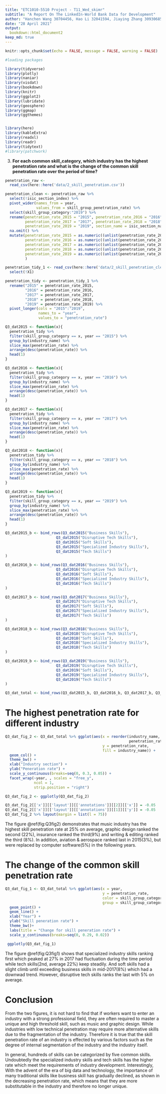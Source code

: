 ---
title: "ETC1010-5510 Project - T11_Wed_skimr"
subtitle: "A Report On The LinkedIn-World Bank Data for Development"
author: "Hanchen Wang 30704456, Hao Li 32041594, Jiaying Zhang 30930685, Mohammed Faizan 31939872, Karan Garg 32106580"
date: "28 April 2021"
output: 
  bookdown::html_document2
keep_md: true
---

```{r setup, include=FALSE}
knitr::opts_chunk$set(echo = FALSE, message = FALSE, warning = FALSE)

#loading packages

library(tidyverse) 
library(plotly)
library(naniar)
library(visdat)
library(bookdown)
library(knitr)
library(ggplot2)
library(lubridate)
library(geosphere)
library(ggmap)
library(ggthemes)


library(here)
library(kableExtra)
library(readxl)
library(readr)
library(tidytext) 
#library(patchwork)
```


3) **For each common skill_category, which industry has the highest penetration rate and what is the change of the common skill penetration rate over the period of time?**



```{r read data}
penetration_raw <- 
  read_csv(here::here('data/2_skill_penetration.csv'))

```


```{r data cleaning}
penetration_clean <- penetration_raw %>% 
  select(!isic_section_index) %>% 
  pivot_wider(names_from = year, 
              values_from = skill_group_penetration_rate) %>% 
  select(skill_group_category:"2019") %>% 
  rename(penetration_rate_2015 = "2015", penetration_rate_2016 = "2016", 
         penetration_rate_2017 = "2017", penetration_rate_2018 = "2018", 
         penetration_rate_2019 = "2019", section_name = isic_section_name) %>% 
  na.omit() %>% 
  mutate(penetration_rate_2015 = as.numeric((unlist(penetration_rate_2015))), 
         penetration_rate_2016 = as.numeric((unlist(penetration_rate_2016))), 
         penetration_rate_2017 = as.numeric((unlist(penetration_rate_2017))), 
         penetration_rate_2018 = as.numeric((unlist(penetration_rate_2018))), 
         penetration_rate_2019 = as.numeric((unlist(penetration_rate_2019)))
         )


```


```{r read cleaned data}
penetration_tidy_1 <- read_csv(here::here('data/2_skill_penetration_clean.csv')) %>% 
  select(!X1)

```


```{r tidy data}
penetration_tidy <- penetration_tidy_1 %>% 
  rename("2015" = penetration_rate_2015, 
         "2016" = penetration_rate_2016, 
         "2017" = penetration_rate_2017, 
         "2018" = penetration_rate_2018, 
         "2019" = penetration_rate_2019) %>% 
  pivot_longer(cols = "2015":"2019", 
               names_to = "year", 
               values_to = "penetration_rate")
```




```{r make function}
Q3_dat2015 <- function(x){
  penetration_tidy %>%
  filter(skill_group_category == x, year == "2015") %>% 
  group_by(industry_name) %>% 
  slice_max(penetration_rate) %>% 
  arrange(desc(penetration_rate)) %>% 
  head(1)
}

Q3_dat2016 <- function(x){
  penetration_tidy %>%
  filter(skill_group_category == x, year == "2016") %>% 
  group_by(industry_name) %>% 
  slice_max(penetration_rate) %>% 
  arrange(desc(penetration_rate)) %>% 
  head(1)
}

Q3_dat2017 <- function(x){
  penetration_tidy %>%
  filter(skill_group_category == x, year == "2017") %>% 
  group_by(industry_name) %>% 
  slice_max(penetration_rate) %>% 
  arrange(desc(penetration_rate)) %>% 
  head(1)
}

Q3_dat2018 <- function(x){
  penetration_tidy %>%
  filter(skill_group_category == x, year == "2018") %>% 
  group_by(industry_name) %>% 
  slice_max(penetration_rate) %>% 
  arrange(desc(penetration_rate)) %>% 
  head(1)
}

Q3_dat2019 <- function(x){
  penetration_tidy %>%
  filter(skill_group_category == x, year == "2019") %>% 
  group_by(industry_name) %>% 
  slice_max(penetration_rate) %>% 
  arrange(desc(penetration_rate)) %>% 
  head(1)
}

```
  


```{r combine the fuction and make the table}

Q3_dat2015_b <- bind_rows(Q3_dat2015("Business Skills"), 
                       Q3_dat2015("Disruptive Tech Skills"), 
                       Q3_dat2015("Soft Skills"), 
                       Q3_dat2015("Specialized Industry Skills"), 
                       Q3_dat2015("Tech Skills")
)

Q3_dat2016_b <- bind_rows(Q3_dat2016("Business Skills"), 
                       Q3_dat2016("Disruptive Tech Skills"), 
                       Q3_dat2016("Soft Skills"), 
                       Q3_dat2016("Specialized Industry Skills"), 
                       Q3_dat2016("Tech Skills")
)

Q3_dat2017_b <- bind_rows(Q3_dat2017("Business Skills"), 
                       Q3_dat2017("Disruptive Tech Skills"), 
                       Q3_dat2017("Soft Skills"), 
                       Q3_dat2017("Specialized Industry Skills"), 
                       Q3_dat2017("Tech Skills")
)

Q3_dat2018_b <- bind_rows(Q3_dat2018("Business Skills"), 
                       Q3_dat2018("Disruptive Tech Skills"), 
                       Q3_dat2018("Soft Skills"), 
                       Q3_dat2018("Specialized Industry Skills"), 
                       Q3_dat2018("Tech Skills")
)

Q3_dat2019_b <- bind_rows(Q3_dat2019("Business Skills"), 
                       Q3_dat2019("Disruptive Tech Skills"), 
                       Q3_dat2019("Soft Skills"), 
                       Q3_dat2019("Specialized Industry Skills"), 
                       Q3_dat2019("Tech Skills")
)

Q3_dat_total <- bind_rows(Q3_dat2015_b, Q3_dat2016_b, Q3_dat2017_b, Q3_dat2018_b, Q3_dat2019_b)

```

# The highest penetration rate for different industry

```{r Q3fig2, fig.width=12, fig.cap="The penetration rate for different industry"}
Q3_dat_fig_2 <- Q3_dat_total %>% ggplot(aes(x = reorder(industry_name, 
                                                        penetration_rate), 
                                            y = penetration_rate, 
                                            fill = industry_name)) + 
  geom_col() + 
  theme_bw() + 
  xlab("Industry section") + 
  ylab("Peneration rate") + 
  scale_y_continuous(breaks=seq(0, 0.3, 0.05)) + 
  facet_wrap(~year, , scales = "free_y",
             ncol = 1, 
             strip.position = "right") 

Q3_dat_fig_2 <- ggplotly(Q3_dat_fig_2)

Q3_dat_fig_2[['x']][['layout']][['annotations']][[2]][['x']] = -0.05 
Q3_dat_fig_2[['x']][['layout']][['annotations']][[1]][['y']] = -0.05
Q3_dat_fig_2 %>% layout(margin = list(l = 75)) 
```

The figure \@ref(fig:Q3fig2) demonstrates that music industry has the highest skill penetration rate at 25% on average, graphic design ranked the second (22%), insurance ranked the third(9%) and writing & editing ranked the third (8%). In addition, aviation & aerospace ranked last in 2015(3%), but were replaced by computer software(5%) in the following years.

# The change of the common skill penetration rate

```{r Q3fig1, fig.width=12, fig.cap="Change for skill peneration rate"}
Q3_dat_fig_1 <- Q3_dat_total %>% ggplot(aes(x = year, 
                                            y = penetration_rate, 
                                            color = skill_group_category, 
                                            group = skill_group_category)) + 
  geom_point() + 
  geom_line() + 
  xlab("Year") + 
  ylab("Skill peneration rate") +
  theme_bw()+
  labs(title = "Change for skill peneration rate") + 
  scale_y_continuous(breaks=seq(0, 0.29, 0.02)) 

 ggplotly(Q3_dat_fig_1)
```
The figure \@ref(fig:Q3fig1) shows that  specialized industry skills ranking first which peaked at 27% in 2017 had fluctuation during the time period while tech skills(2nd, average 22%) keep steadily. And soft skills had a slight climb until exceeding business skills in mid-2017(8%) which had a downwad trend. However, disruptive tech skills ranks the last with 5% on average.



# Conclusion
From the two figures, it is not hard to find that if workers want to enter an industry with a strong professional field, they are often required to master a unique and high threshold skill, such as music and graphic design. While industries with low technical penetration may require more alternative skills due to the fragmentation of the industry. Therefore it is true that the skill penetration rate of an industry is effected by various factors such as the degree of internal segmentation of the industry and the industry itself.

In general, hundreds of skills can be categorized by five common skills. Undoubtedly the specialized industry skills and tech skills has the higher rate which meet the requirements of industry development. Interestingly, With the advent of the era of big data and technology, the importance of many traditional skills like business skill has gradually declined, as shown in the decreasing penetration rate, which means that they are more substitutable in the industry and therefore no longer unique.





